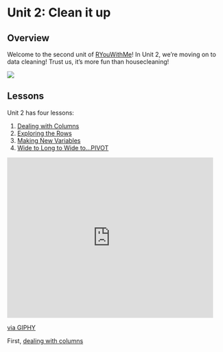 # Unit 2: Clean it up {#sec-ciu-0}

## Overview

Welcome to the second unit of [RYouWithMe](../)! In Unit 2, we’re moving on to data cleaning! Trust us, it's more fun than housecleaning!

![](/courses/img/clean-it-up-banner.jpg)

## Lessons

Unit 2 has four lessons:

1.  [Dealing with Columns](02-CleanItUp-1.qmd)
2.  [Exploring the Rows](02-CleanItUp-2.qmd)
3.  [Making New Variables](02-CleanItUp-3.qmd)
4.  [Wide to Long to Wide to...PIVOT](02-CleanItUp-5.qmd)

<iframe src="https://giphy.com/embed/z5fNH8BMbeDN6" width="480" height="374" frameBorder="0" class="giphy-embed" allowFullScreen>

</iframe>

<p><a href="https://giphy.com/gifs/notes-z5fNH8BMbeDN6">via GIPHY</a></p>


First, [dealing with columns](02-CleanItUp-1.qmd)